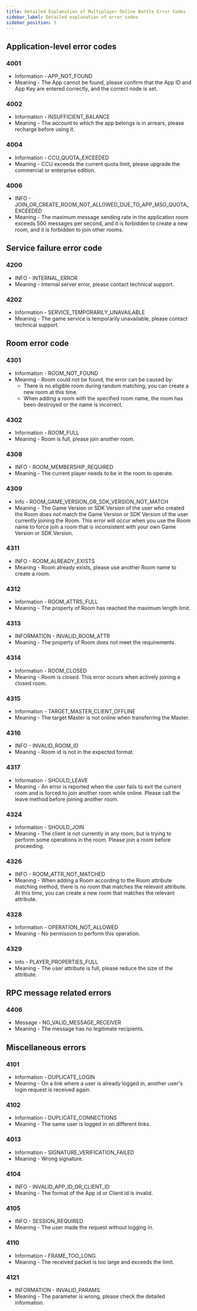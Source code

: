 ```yaml
---
title: Detailed Explanation of Multiplayer Online Battle Error Codes
sidebar_label: Detailed explanation of error codes
sidebar_position: 5
---
```


## Application-level error codes

###  4001

- Information - APP_NOT_FOUND
- Meaning - The App cannot be found, please confirm that the App ID and App Key are entered correctly, and the correct node is set.

###  4002

- Information - INSUFFICIENT_BALANCE
- Meaning - The account to which the app belongs is in arrears, please recharge before using it.

<!--
not online yet
###  4003
* Information - GAME_SERVICE_DISABLED_ON_APP
* Meaning - App is disabled for gaming. -->

###  4004

- Information - CCU_QUOTA_EXCEEDED
- Meaning - CCU exceeds the current quota limit, please upgrade the commercial or enterprise edition.

<!--
Hook related error, Hook is not online yet
###  4005
* INFO - LOAD_GAME_HOOK_FAILED
* Meaning - Failed to load GameHook. -->

###  4006

- INFO - JOIN_OR_CREATE_ROOM_NOT_ALLOWED_DUE_TO_APP_MSG_QUOTA_EXCEEDED
- Meaning - The maximum message sending rate in the application room exceeds 500 messages per second, and it is forbidden to create a new room, and it is forbidden to join other rooms.

## Service failure error code

###  4200

- INFO - INTERNAL_ERROR
- Meaning - Internal server error, please contact technical support.

### 4202

- Information - SERVICE_TEMPORARILY_UNAVAILABLE
- Meaning - The game service is temporarily unavailable, please contact technical support.

## Room error code

###  4301

- Information - ROOM_NOT_FOUND
- Meaning - Room could not be found, the error can be caused by:
   - There is no eligible room during random matching, you can create a new room at this time.
   - When adding a room with the specified room name, the room has been destroyed or the name is incorrect.

###  4302

- Information - ROOM_FULL
- Meaning - Room is full, please join another room.

<!--
Errors that need to be handled by the SDK, developers don't need to care
### 4306
* INFO - ROOM_ID_REQUIRED
* Meaning - need to pass room id -->

### 4308

- INFO - ROOM_MEMBERSHIP_REQUIRED
- Meaning - The current player needs to be in the room to operate.

### 4309

- Info - ROOM_GAME_VERSION_OR_SDK_VERSION_NOT_MATCH
- Meaning - The Game Version or SDK Version of the user who created the Room does not match the Game Version or SDK Version of the user currently joining the Room. This error will occur when you use the Room name to force join a room that is inconsistent with your own Game Version or SDK Version.

<!--
Developers are unlikely to encounter, kill first
### 4310
* INFO - ROOM_NOT_ON_THIS_SERVER
* Meaning - room is not on the current server -->

### 4311

- INFO - ROOM_ALREADY_EXISTS
- Meaning - Room already exists, please use another Room name to create a room.

### 4312

- Information - ROOM_ATTRS_FULL
- Meaning - The property of Room has reached the maximum length limit.

### 4313

- INFORMATION - INVALID_ROOM_ATTR
- Meaning - The property of Room does not meet the requirements.

### 4314

- Information - ROOM_CLOSED
- Meaning - Room is closed. This error occurs when actively joining a closed room.

### 4315

- Information - TARGET_MASTER_CLIENT_OFFLINE
- Meaning - The target Master is not online when transferring the Master.

### 4316

- INFO - INVALID_ROOM_ID
- Meaning - Room id is not in the expected format.

### 4317

- Information - SHOULD_LEAVE
- Meaning - An error is reported when the user fails to exit the current room and is forced to join another room while online. Please call the leave method before joining another room.

<!--
There is currently a limit of 100 keys, the possibility of triggering this error is not high, hide it first
### 4318
* Information - LOBBY_ATTR_KEYS_FULL
* Meaning - The attribute Keys of the lobby is full, and this error may be triggered when creating a Room. -->

<!--
Should be handled by the SDK
### 4319
* INFO - INVALID_LOBBY_ATTR_KEYS
* Meaning - The room property of the synchronous Lobby is malformed -->

<!--
Should be handled by the SDK
###  4320
* INFO - INVALID_PLAYER_TTL
* Meaning - malformed playerTtl -->

<!--
Should be handled by the SDK
### 4321
* INFO - INVALID_EMPTY_ROOM_TTL
* Meaning - emptyRoomTtl malformed -->

<!--
Should be handled by the SDK
### 4323
* Information - LEFT_ROOM
* Meaning - the link will be disconnected after leaving the room, and the server will actively send session/closed with this code -->

### 4324

- Information - SHOULD_JOIN
- Meaning - The client is not currently in any room, but is trying to perform some operations in the room. Please join a room before proceeding.

<!--
Hook related error, Hook is not online yet
### 4325
* INFO - ROOM_NOT_INITIALIZED
* Meaning - room has not been initialized -->

### 4326

- INFO - ROOM_ATTR_NOT_MATCHED
- Meaning - When adding a Room according to the Room attribute matching method, there is no room that matches the relevant attribute. At this time, you can create a new room that matches the relevant attribute.

<!--
This is rare, hide it first
### 4327
* Information - ROOM_NAME_AUTHORIZATION_EXPIRED
* Meaning - The interval between executing the room creation logic in Lobby and Game Server respectively is too long -->

### 4328

- Information - OPERATION_NOT_ALLOWED
- Meaning - No permission to perform this operation.

### 4329

- Info - PLAYER_PROPERTIES_FULL
- Meaning - The user attribute is full, please reduce the size of the attribute.

<!--
Should be handled by the SDK
###  4330
* INFO - INVALID_PLAYER_ATTR
* Meaning - invalid user attribute -->

## RPC message related errors

<!--
Hook related error, Hook is not online yet
###  4402
* Message - MESSAGE_REJECTED_BY_APP
* Meaning - Message rejected by Game Hook. -->

### 4406

- Message - NO_VALID_MESSAGE_RECEIVER
- Meaning - The message has no legitimate recipients.

<!--
The SDK has not yet implemented this feature
### 4407
* INFO - CACHED_EVENTS_FULL
* Meaning - cached messages are full -->

## Miscellaneous errors

### 4101

- Information - DUPLICATE_LOGIN
- Meaning - On a link where a user is already logged in, another user's login request is received again.

###  4102

- Information - DUPLICATE_CONNECTIONS
- Meaning - The same user is logged in on different links.

### 4013

- Information - SIGNATURE_VERIFICATION_FAILED
- Meaning - Wrong signature.

### 4104

- INFO - INVALID_APP_ID_OR_CLIENT_ID
- Meaning - The format of the App id or Client id is invalid.

### 4105

- INFO - SESSION_REQUIRED
- Meaning - The user made the request without logging in.

<!--
Should be handled by the SDK
### 4107
* INFO - READ_TIMEOUT
* Meaning - the client has not sent data to the server for a long time -->

<!--
Should be handled by the SDK
### 4108
* INFO - LOGIN_TIMEOUT
* Meaning - login not performed within the timeout period after link establishment -->

<!--
Should be handled by the SDK
### 4109
* INFO - JOIN_ROOM_TIMEOUT
* Meaning - the user has not joined any room within the timeout period after logging in to the Game Server -->

### 4110

- Information - FRAME_TOO_LONG
- Meaning - The received packet is too large and exceeds the limit.

<!--
Should be handled by the SDK
### 4115
* INFO - UNPARSEABLE_RAW_MSG
* Meaning - the data sent by the client cannot be parsed by the server -->

<!--
It is difficult for users to encounter, so we will not tell users for the time being
### 4117
* Information - TOO_MANY_REQUESTS
* Meaning - Client sending messages too fast -->

### 4121

- INFORMATION - INVALID_PARAMS
- Meaning - The parameter is wrong, please check the detailed information.

<!--
Should be handled by the SDK
### 4122
* INFO - INVALID_GAME_VERSION
* Meaning - Game Version is not passed or the format of Game Version does not meet the requirements -->

<!--
Hook related error, Hook is not online yet
### 4124
* INFO - CALLING_GAME_HOOK_FAILED
* Meaning - Failed to call Game Hook. -->

<!--
Hook related error, Hook is not online yet
### 4125
* INFO - REJECTED_BY_APP_HOOK
* Meaning - The operation was rejected by the user's Game Hook. -->

<!--
Should be handled by the SDK
### 4126
* INFO - INVALID_MSG
* Meaning - The message sent by the Client does not meet the protocol requirements -->
